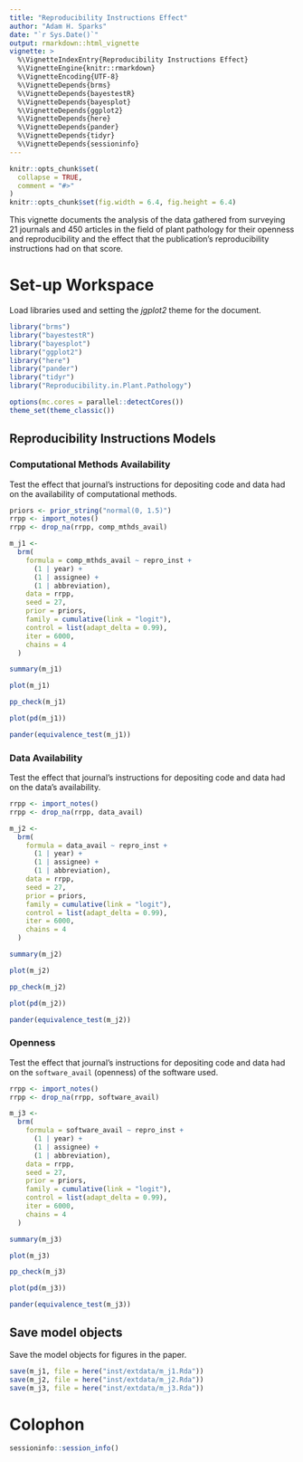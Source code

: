 ```yaml
---
title: "Reproducibility Instructions Effect"
author: "Adam H. Sparks"
date: "`r Sys.Date()`"
output: rmarkdown::html_vignette
vignette: >
  %\VignetteIndexEntry{Reproducibility Instructions Effect}
  %\VignetteEngine{knitr::rmarkdown}
  %\VignetteEncoding{UTF-8}
  %\VignetteDepends{brms}
  %\VignetteDepends{bayestestR}
  %\VignetteDepends{bayesplot}
  %\VignetteDepends{ggplot2}
  %\VignetteDepends{here}
  %\VignetteDepends{pander}
  %\VignetteDepends{tidyr}
  %\VignetteDepends{sessioninfo}
---
```


```r
knitr::opts_chunk$set(
  collapse = TRUE,
  comment = "#>"
)
knitr::opts_chunk$set(fig.width = 6.4, fig.height = 6.4)
```

This vignette documents the analysis of the data gathered from surveying 21 journals and 450 articles in the field of plant pathology for their openness and reproducibility and the effect that the publication's reproducibility instructions had on that score.

# Set-up Workspace

Load libraries used and setting the *jgplot2* theme for the document.

```r
library("brms")
library("bayestestR")
library("bayesplot")
library("ggplot2")
library("here")
library("pander")
library("tidyr")
library("Reproducibility.in.Plant.Pathology")

options(mc.cores = parallel::detectCores())
theme_set(theme_classic())
```

## Reproducibility Instructions Models

### Computational Methods Availability

Test the effect that journal's instructions for depositing code and data had on the availability of computational methods.

```r
priors <- prior_string("normal(0, 1.5)")
rrpp <- import_notes()
rrpp <- drop_na(rrpp, comp_mthds_avail)

m_j1 <-
  brm(
    formula = comp_mthds_avail ~ repro_inst +
      (1 | year) +
      (1 | assignee) +
      (1 | abbreviation),
    data = rrpp,
    seed = 27,
    prior = priors,
    family = cumulative(link = "logit"),
    control = list(adapt_delta = 0.99),
    iter = 6000,
    chains = 4
  )

summary(m_j1)

plot(m_j1)

pp_check(m_j1)

plot(pd(m_j1))

pander(equivalence_test(m_j1))
```

### Data Availability

Test the effect that journal's instructions for depositing code and data had on the data's availability.

```r
rrpp <- import_notes()
rrpp <- drop_na(rrpp, data_avail)

m_j2 <-
  brm(
    formula = data_avail ~ repro_inst +
      (1 | year) +
      (1 | assignee) +
      (1 | abbreviation),
    data = rrpp,
    seed = 27,
    prior = priors,
    family = cumulative(link = "logit"),
    control = list(adapt_delta = 0.99),
    iter = 6000,
    chains = 4
  )

summary(m_j2)

plot(m_j2)

pp_check(m_j2)

plot(pd(m_j2))

pander(equivalence_test(m_j2))
```

### Openness

Test the effect that journal's instructions for depositing code and data had on the `software_avail` (openness) of the software used.

```r
rrpp <- import_notes()
rrpp <- drop_na(rrpp, software_avail)

m_j3 <-
  brm(
    formula = software_avail ~ repro_inst +
      (1 | year) +
      (1 | assignee) +
      (1 | abbreviation),
    data = rrpp,
    seed = 27,
    prior = priors,
    family = cumulative(link = "logit"),
    control = list(adapt_delta = 0.99),
    iter = 6000,
    chains = 4
  )

summary(m_j3)

plot(m_j3)

pp_check(m_j3)

plot(pd(m_j3))

pander(equivalence_test(m_j3))
```

## Save model objects

Save the model objects for figures in the paper.

```r
save(m_j1, file = here("inst/extdata/m_j1.Rda"))
save(m_j2, file = here("inst/extdata/m_j2.Rda"))
save(m_j3, file = here("inst/extdata/m_j3.Rda"))
```

# Colophon

```r
sessioninfo::session_info()
```

